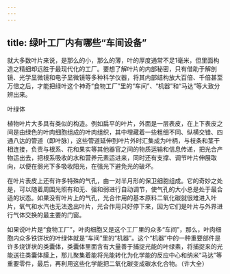 ```yaml
---
---
---
```

title: 绿叶工厂内有哪些“车间设备”
---




就大多数叶片来说，是那么的小，那么的薄，叶的厚度通常不足1毫米，但里面构造之精细却远胜于最现代化的工厂。要想了解叶片的内部秘密，只有借助于解剖镜、光学显微镜和电子显微镜等多种科学仪器，将其内部结构放大百倍、千倍甚至万倍之后，才能把绿叶这个神奇“食物工厂”里的“车间”、“机器”和“马达”等大致分辨出来。

叶绿体



植物叶片大多具有类似的构造。例如扁平的叶片，外面是一层表皮，在上下表皮之间是由绿色的叶肉细胞组成的叶肉组织，其中埋藏着一些粗细不同、纵横交错、四通八达的管道（即叶脉），这些管道延伸到叶片外时汇集成为叶柄，与枝条和茎干相连接，负责与根系、花和果实等其他器官之间的物质运输和信息传递，把光合产物运出去，把根系吸收的水和营养元素运进来，同时还有支撑、调节叶片伸展取向，以便在弱光下多吸收阳光，在强光下避免光的破坏。



在叶片表皮上还有许多特殊的气孔，由一对半月形的保卫细胞组成。它的奇妙之处是，可以随着周围光照有和无、强和弱进行自动调节，使气孔的大小总是处于最合适的状态。如果没有叶片上的气孔，光合作用的基本原料二氧化碳就很难进入叶片，氧气和水汽也无法逸出叶片，光合作用只好停下来，因为它们是叶片与外界进行气体交换的最主要的门窗。

如果说叶片是“食物工厂”，叶肉细胞又是这个工厂里的众多“车间”，那么，叶肉细胞内众多铁饼状的叶绿体就是“车间”里的“机器”。这个“机器”中的一种重要部件是许多烧饼状的类囊体，类囊体里面含有大量善于捕捉光能的叶绿素，将捕捉来的光能送往类囊体膜上，那儿聚集着能将光能转化为化学能的反应中心和纳米“马达”等重要零件，最后，再利用这些化学能把二氧化碳变成碳水化合物。（许大全）
